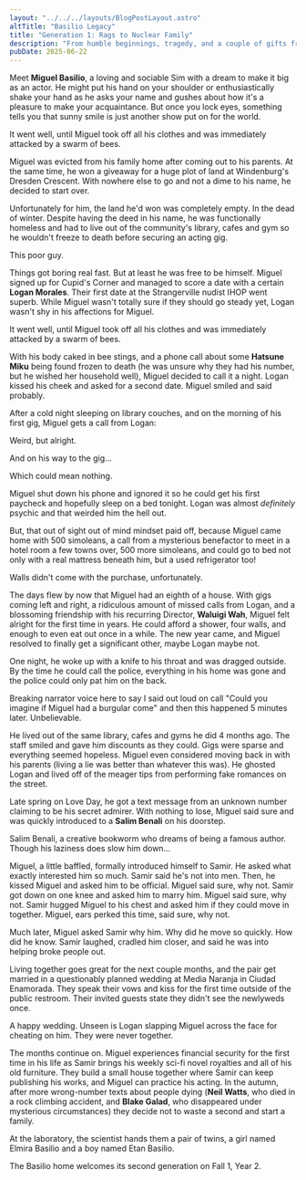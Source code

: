 ```yaml
---
layout: "../../../layouts/BlogPostLayout.astro"
altTitle: "Basilio Legacy"
title: "Generation 1: Rags to Nuclear Family"
description: "From humble beginnings, tragedy, and a couple of gifts from fate, Miguel Basilio starts his new life in Windenburg."
pubDate: 2025-06-22
---
```


Meet **Miguel Basilio**, a loving and sociable Sim with a dream to make it big as an actor. He might put his hand on your shoulder or enthusiastically shake your hand as he asks your name and gushes about how it's a pleasure to make your acquaintance. But once you lock eyes, something tells you that sunny smile is just another show put on for the world.

<BlogImage imgSrc="../../images/shrines/sims/basiliox1-miguelprofile.png" imgAlt="A Sims 4 screenshot, Miguel Basilio in the CAS screen. he has cool, light tapue skin, wavy brown hair swept into fringe covering the stage-right side of his face, a neatly trimmed goatee, and wears brown, comfy looking clothes. Interestingly, his monolid eyes are purple.">
It went well, until Miguel took off all his clothes and was immediately attacked by a swarm of bees.
</BlogImage>

Miguel was evicted from his family home after coming out to his parents. At the same time, he won a giveaway for a huge plot of land at Windenburg's Dresden Crescent. With nowhere else to go and not a dime to his name, he decided to start over.

Unfortunately for him, the land he'd won was completely empty. In the dead of winter. Despite having the deed in his name, he was functionally homeless and had to live out of the community's library, cafes and gym so he wouldn't freeze to death before securing an acting gig.

<BlogImage imgSrc="../../images/shrines/sims/basiliox1-raccoonman.png" imgAlt="A Sims 4 screenshot, Miguel Basilio rummaging through a trash can in the middle of winter">
This poor guy.
</BlogImage>

Things got boring real fast. But at least he was free to be himself. Miguel signed up for Cupid's Corner and managed to score a date with a certain **Logan Morales**. Their first date at the Strangerville nudist IHOP went superb. While Miguel wasn't totally sure if they should go steady yet, Logan wasn't shy in his affections for Miguel.

<BlogImage imgSrc="../../images/shrines/sims/basiliox1-ihopdate.png" imgAlt="A Sims 4 screenshot, taken in a restuarant where Miguel Basilio is naked, Logan is looking at him while speaking, and there's a popup in the corner about a swarm of bees descending upon Miguel.">
It went well, until Miguel took off all his clothes and was immediately attacked by a swarm of bees.
</BlogImage>

With his body caked in bee stings, and a phone call about some **Hatsune Miku** being found frozen to death (he was unsure why they had his number, but he wished her household well), Miguel decided to call it a night. Logan kissed his cheek and asked for a second date. Miguel smiled and said probably.

After a cold night sleeping on library couches, and on the morning of his first gig, Miguel gets a call from Logan:

<BlogImage imgSrc="../../images/shrines/sims/basiliox1-deathomen.png" imgAlt="A Sims 4 screenshot, a UI of a call between Miguel and Logan, saying 'I had a dream about you last night. You were being followed by Grim! He kept looking down at his Slablet, and then looking at you...at least I think he was looking at you. I don't think he actually had a face. Whatever. That doesn't matter, what matters is that I think I might be psychic, so this is serious. You're in danger, my friend!'">
Weird, but alright.
</BlogImage>

And on his way to the gig...

<BlogImage imgSrc="../../images/shrines/sims/basiliox1-heygrim.png" imgAlt="A Sims 4 screenshot, a UI of the Grim Reaper calling.">
Which could mean nothing.
</BlogImage>

Miguel shut down his phone and ignored it so he could get his first paycheck and hopefully sleep on a bed tonight. Logan was almost *definitely* psychic and that weirded him the hell out.

But, that out of sight out of mind mindset paid off, because Miguel came home with 500 simoleans, a call from a mysterious benefactor to meet in a hotel room a few towns over, 500 more simoleans, and could go to bed not only with a real mattress beneath him, but a used refrigerator too!

<BlogImage imgSrc="../../images/shrines/sims/basiliox1-amimir.png" imgAlt="A Sims 4 screenshot, Miguel sleeping in a patchwork bed with the rustiest fridge ever next to him.">
Walls didn't come with the purchase, unfortunately.
</BlogImage>

The days flew by now that Miguel had an eighth of a house. With gigs coming left and right, a ridiculous amount of missed calls from Logan, and a blossoming friendship with his recurring Director, **Waluigi Wah**, Miguel felt alright for the first time in years. He could afford a shower, four walls, and enough to even eat out once in a while. The new year came, and Miguel resolved to finally get a significant other, maybe Logan maybe not.

One night, he woke up with a knife to his throat and was dragged outside. By the time he could call the police, everything in his home was gone and the police could only pat him on the back.

<BlogImage imgSrc="../../images/shrines/sims/basiliox1-burgled.png" imgAlt="A Sims 4 screenshot, Miguel crying outside of his empty cube home.">
Breaking narrator voice here to say I said out loud on call "Could you imagine if Miguel had a burgular come" and then this happened 5 minutes later. Unbelievable.
</BlogImage>

He lived out of the same library, cafes and gyms he did 4 months ago. The staff smiled and gave him discounts as they could. Gigs were sparse and everything seemed hopeless. Miguel even considered moving back in with his parents (living a lie was better than whatever this was). He ghosted Logan and lived off of the meager tips from performing fake romances on the street.

Late spring on Love Day, he got a text message from an unknown number claiming to be his secret admirer. With nothing to lose, Miguel said sure and was quickly introduced to a **Salim Benali** on his doorstep.

<BlogImage imgSrc="../../images/shrines/sims/basiliox1-samirprofile.png" imgAlt="A Sims 4 screenshot, the CAS screen for Samir Benali, who wears dark clothing, has dark brown hair in a low, messy bun, a trimmed full beard, kind brown eyes and mid-light russet skin.">
Salim Benali, a creative bookworm who dreams of being a famous author. Though his laziness does slow him down...
</BlogImage>

Miguel, a little baffled, formally introduced himself to Samir. He asked what exactly interested him so much. Samir said he's not into men. Then, he kissed Miguel and asked him to be official. Miguel said sure, why not. Samir got down on one knee and asked him to marry him. Miguel said sure, why not. Samir hugged Miguel to his chest and asked him if they could move in together. Miguel, ears perked this time, said sure, why not.

<BlogImage imgSrc="../../images/shrines/sims/basiliox1-marriageiguess.png" imgAlt="A Sims 4 screenshot, Samir down on one knee proposing to Miguel. Miguel, stinky, holds the ring in his hand and smiles.">
Much later, Miguel asked Samir why him. Why did he move so quickly. How did he know. Samir laughed, cradled him closer, and said he was into helping broke people out.
</BlogImage>

Living together goes great for the next couple months, and the pair get married in a questionably planned wedding at Media Naranja in Ciudad Enamorada. They speak their vows and kiss for the first time outside of the public restroom. Their invited guests state they didn't see the newlyweds once.

<BlogImage imgSrc="../../images/shrines/sims/basiliox1-bathroomwedding.png" imgAlt="A Sims 4 screenshot, Miguel dipping Samir down outside of a public restroom, both in their wedding suits, and kissing him.">
A happy wedding. Unseen is Logan slapping Miguel across the face for cheating on him. They were never together.
</BlogImage>

The months continue on. Miguel experiences financial security for the first time in his life as Samir brings his weekly sci-fi novel royalties and all of his old furniture. They build a small house together where Samir can keep publishing his works, and Miguel can practice his acting. In the autumn, after more wrong-number texts about people dying (**Neil Watts**, who died in a rock climbing accident, and **Blake Galad**, who disappeared under mysterious circumstances) they decide not to waste a second and start a family.

At the laboratory, the scientist hands them a pair of twins, a girl named Elmira Basilio and a boy named Etan Basilio.

<BlogImage imgSrc="../../images/shrines/sims/basiliox1-home.png" imgAlt="A Sims 4 screenshot, an indoor view of a decently sized 2 bedroom 1 bathroom home.">
The Basilio home welcomes its second generation on Fall 1, Year 2.
</BlogImage>